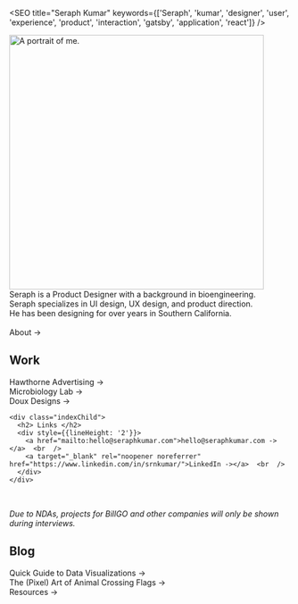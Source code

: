 
<SEO title="Seraph Kumar" keywords={['Seraph', 'kumar', 'designer', 'user', 'experience', 'product', 'interaction', 'gatsby', 'application', 'react']} />


<img height="456px" loading="eager" src={portrait} alt="A portrait of me." class="portrait"/>

<div style={{fontWeight: '400', marginTop: '25px'}}>
  Seraph is a Product Designer with a background in bioengineering. <br  />
  Seraph specializes in UI design, UX design, and product direction.  <br  />
  He has been designing for over <Experience /> years in Southern California.<br  />  <br  />

  <Link to="/about/">About -></Link>

  <div class="indexParent">
    <div class="indexChild">
      <h2> Work </h2>
      <div style={{lineHeight: '2'}}>
        <Link to="/hawthorne/">Hawthorne Advertising -></Link>  <br  />
        <Link to="/lab/">Microbiology Lab -></Link>  <br  />
        <Link to="/doux/">Doux Designs -></Link>
      </div>
    </div>
    
    <div class="indexChild">
      <h2> Links </h2>
      <div style={{lineHeight: '2'}}>
        <a href="mailto:hello@seraphkumar.com">hello@seraphkumar.com -></a>  <br  />
        <a target="_blank" rel="noopener noreferrer" href="https://www.linkedin.com/in/srnkumar/">LinkedIn -></a>  <br  />
      </div>
    </div>
  </div> <br  />

  *Due to NDAs, projects for BillGO and other companies will only be shown during interviews.*

  <div>
    <h2> Blog </h2>
    <div style={{lineHeight: '2'}}>
      <Link to="/blog4/">Quick Guide to Data Visualizations -></Link>  <br  />
      <Link to="/blog3/">The (Pixel) Art of Animal Crossing Flags -></Link>  <br  />
      <Link to="/resources/">Resources -></Link>  <br  />
    </div>
  </div>
</div>